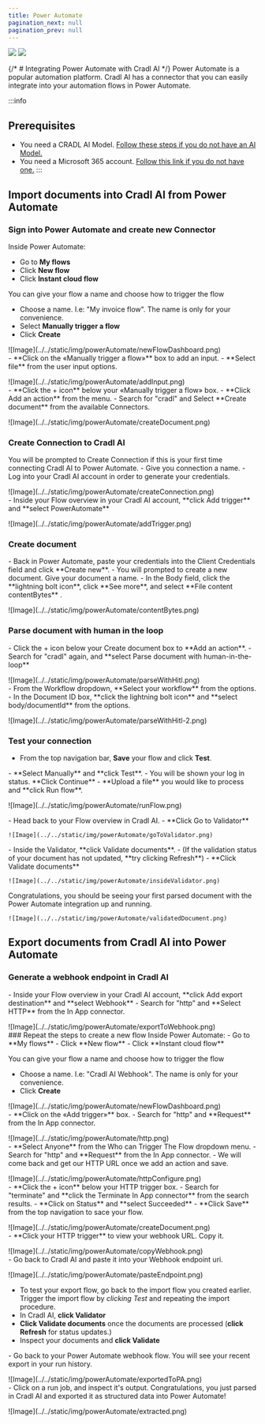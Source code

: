 ```yaml
---
title: Power Automate
pagination_next: null
pagination_prev: null
---
```




<div style={{display: 'flex', height: '70px', width: '100%'}}>
    <img className="page-powerAutomate-cradlLogo" src="/img/logo/powerAutomate.svg" />
    <img  className="page-powerAutomate-cradlLogo" src="/img/logo/cradl-docs-black.svg" />
</div>


{/* # Integrating Power Automate with Cradl AI */}
Power Automate is a popular automation platform. Cradl AI has a connector that you can easily integrate into your automation flows in Power Automate. 

:::info
## Prerequisites
- You need a CRADL AI Model. [Follow these steps if you do not have an AI Model.](/aiStudio/new-model)
- You need a Microsoft 365 account. [Follow this link if you do not have one.](/aiStudio/new-model) 
:::

## Import documents into Cradl AI from Power Automate
### Sign into Power Automate and create new Connector
Inside Power Automate: 
- Go to **My flows**
- Click **New flow**
- Click **Instant cloud flow**

You can give your flow a name and choose how to trigger the flow
- Choose a name. I.e: "My invoice flow". The name is only for your convenience. 
- Select **Manually trigger a flow**
- Click **Create** 
<div class="image-backdrop">
<p class="image-backdrop-caption text-sm"></p>
    ![Image](../../static/img/powerAutomate/newFlowDashboard.png)
</div>

<div class="image-backdrop">
- **Click on the «Manually trigger a flow»** box to add an input.
- **Select file** from the user input options.
<p class="image-backdrop-caption text-sm"></p>
    ![Image](../../static/img/powerAutomate/addInput.png)
</div>

<div  class="image-backdrop">
- **Click the + icon** below your «Manually trigger a flow» box.
- **Click Add an action** from the menu.
- Search for "cradl" and Select **Create document** from the available Connectors.
<p class="image-backdrop-caption text-sm"></p>
    ![Image](../../static/img/powerAutomate/createDocument.png)
</div>


### Create Connection to Cradl AI
<div  class="image-backdrop">
You will be prompted to Create Connection if this is your first time connecting Cradl AI to Power Automate.
- Give you connection a name.
- Log into your Cradl AI account in order to generate your credentials.
<p class="image-backdrop-caption text-sm"></p>
    ![Image](../../static/img/powerAutomate/createConnection.png)
</div>

<div  class="image-backdrop">
- Inside your Flow overview in your Cradl AI account, **click Add trigger** and **select PowerAutomate**  
<p class="image-backdrop-caption text-sm"></p>
    ![Image](../../static/img/powerAutomate/addTrigger.png)
</div>

### Create document
<div  class="image-backdrop">
- Back in Power Automate, paste your credentials into the Client Credentials field and click **Create new**. 
- You will prompted to create a new document. Give your document a name. 
- In the Body field, click the **lightning bolt icon**, click **See more**, and select **File content contentBytes** .
<p class="image-backdrop-caption text-sm"></p>
    ![Image](../../static/img/powerAutomate/contentBytes.png)
</div>

### Parse document with human in the loop
<div  class="image-backdrop">
- Click the + icon below your Create document box to **Add an action**.
- Search for "cradl" again, and **select Parse document with human-in-the-loop** 
<p class="image-backdrop-caption text-sm"></p>
    ![Image](../../static/img/powerAutomate/parseWithHitl.png)
</div>

<div  class="image-backdrop">
- From the Workflow dropdown, **Select your workflow** from the options.
- In the Document ID box, **click the lightning bolt icon** and **select body/documentId** from the options.
<p class="image-backdrop-caption text-sm"></p>
    ![Image](../../static/img/powerAutomate/parseWithHitl-2.png)
</div>


### Test your connection
- From the top navigation bar, **Save** your flow and click **Test**.
<div  class="image-backdrop">
- **Select Manually** and **click Test**.
- You will be shown your log in status. **Click Continue**
- **Upload a file** you would like to process and **click Run flow**.
<p class="image-backdrop-caption text-sm"></p>
    ![Image](../../static/img/powerAutomate/runFlow.png)
</div>

<div class="image-backdrop">
<p class="image-backdrop-caption text-sm"></p>
- Head back to your Flow overview in Cradl AI.
- **Click Go to Validator**

    ![Image](../../static/img/powerAutomate/goToValidator.png)
</div>

<div class="image-backdrop">
<p class="image-backdrop-caption text-sm"></p>
- Inside the Validator, **click Validate documents**.
- (If the validation status of your document has not updated, **try clicking Refresh**)
- **Click Validate documents**

    ![Image](../../static/img/powerAutomate/insideValidator.png)
</div>

<div class="image-backdrop">
<p class="image-backdrop-caption text-sm"></p>
Congratulations, you should be seeing your first parsed document with the Power Automate integration up and running.

    ![Image](../../static/img/powerAutomate/validatedDocument.png)
</div>

## Export documents from Cradl AI into Power Automate
### Generate a webhook endpoint in Cradl AI
<div class="image-backdrop">
- Inside your Flow overview in your Cradl AI account, **click Add export destination** and **select Webhook**  
- Search for "http" and **Select HTTP** from the In App connector.
<p class="image-backdrop-caption text-sm"></p>
    ![Image](../../static/img/powerAutomate/exportToWebhook.png)
</div>
### Repeat the steps to create a new flow
Inside Power Automate: 
- Go to **My flows**
- Click **New flow**
- Click **Instant cloud flow**

You can give your flow a name and choose how to trigger the flow
- Choose a name. I.e: "Cradl AI Webhook". The name is only for your convenience. 
- Click **Create** 
<div class="image-backdrop">
<p class="image-backdrop-caption text-sm"></p>
    ![Image](../../static/img/powerAutomate/newFlowDashboard.png)
</div>

<div class="image-backdrop">
- **Click on the «Add trigger»** box.
- Search for "http" and **Request** from the In App connector.
<p class="image-backdrop-caption text-sm"></p>
    ![Image](../../static/img/powerAutomate/http.png)
</div>

<div class="image-backdrop">
- **Select Anyone** from the Who can Trigger The Flow dropdown menu.
- Search for "http" and **Request** from the In App connector.
- We will come back and get our HTTP URL once we add an action and save.
<p class="image-backdrop-caption text-sm"></p>
    ![Image](../../static/img/powerAutomate/httpConfigure.png)
</div>

<div  class="image-backdrop">
- **Click the + icon** below your HTTP trigger box.
- Search for "terminate" and **click the Terminate In App connector** from the search results.
- **Click on Status** and **select Succeeded**
- **Click Save** from the top navigation to sace your flow. 
<p class="image-backdrop-caption text-sm"></p>
    ![Image](../../static/img/powerAutomate/createDocument.png)
</div>

<div  class="image-backdrop">
- **Click your HTTP trigger** to view your webhook URL. Copy it.
<p class="image-backdrop-caption text-sm"></p>
    ![Image](../../static/img/powerAutomate/copyWebhook.png)
</div>

<div  class="image-backdrop">
- Go back to Cradl AI and paste it into your Webhook endpoint uri. 
<p class="image-backdrop-caption text-sm"></p>
    ![Image](../../static/img/powerAutomate/pasteEndpoint.png)
</div>

- To test your export flow, go back to the import flow you created earlier. Trigger the import flow by *clicking Test* and repeating the import procedure. 
- In Cradl AI, **click Validator** 
- **Click Validate documents** once the documents are processed (**click Refresh** for status updates.)
- Inspect your documents and **click Validate**

<div  class="image-backdrop">
- Go back to your Power Automate webhook flow. You will see your recent export in your run history. 
<p class="image-backdrop-caption text-sm"></p>
    ![Image](../../static/img/powerAutomate/exportedToPA.png)
</div>

<div  class="image-backdrop">
- Click on a run job, and inspect it's output. 
Congratulations, you just parsed in Cradl AI and exported it as structured data into Power Automate!
<p class="image-backdrop-caption text-sm"></p>
    ![Image](../../static/img/powerAutomate/extracted.png)
</div>


